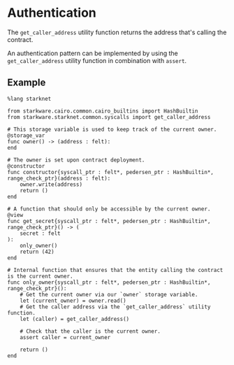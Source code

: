 # Authentication

The `get_caller_address` utility function returns the address that's calling the contract.

An authentication pattern can be implemented by using the `get_caller_address` utility function in combination with `assert`.

## Example

```
%lang starknet

from starkware.cairo.common.cairo_builtins import HashBuiltin
from starkware.starknet.common.syscalls import get_caller_address

# This storage variable is used to keep track of the current owner.
@storage_var
func owner() -> (address : felt):
end

# The owner is set upon contract deployment.
@constructor
func constructor{syscall_ptr : felt*, pedersen_ptr : HashBuiltin*, range_check_ptr}(address : felt):
    owner.write(address)
    return ()
end

# A function that should only be accessible by the current owner.
@view
func get_secret{syscall_ptr : felt*, pedersen_ptr : HashBuiltin*, range_check_ptr}() -> (
    secret : felt
):
    only_owner()
    return (42)
end

# Internal function that ensures that the entity calling the contract is the current owner.
func only_owner{syscall_ptr : felt*, pedersen_ptr : HashBuiltin*, range_check_ptr}():
    # Get the current owner via our `owner` storage variable.
    let (current_owner) = owner.read()
    # Get the caller address via the `get_caller_address` utility function.
    let (caller) = get_caller_address()

    # Check that the caller is the current owner.
    assert caller = current_owner

    return ()
end
```
